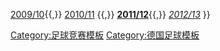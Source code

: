{{Navbox
|name = 德國足球丙級聯賽賽季
|title = [[德國足球丙級聯賽|德國足球丙級聯賽球季]]
| state = {{{state|autocollapse}}}
|list1 = [[2008年至2009年德國足球丙級聯賽|2008/09]]{{,}} [[2009年至2010年德國足球丙級聯賽|2009/10]]{{,}} [[2010年至2011年德國足球丙級聯賽|2010/11]] {{,}} [[2011年至2012年德國足球丙級聯賽|'''2011/12''']]{{,}} [[2012年至2013年德國足球丙級聯賽|''2012/13'']]
}}<noinclude>
{{collapsible option}}
[[Category:足球竞赛模板]]
[[Category:德国足球模板]]
</noinclude>